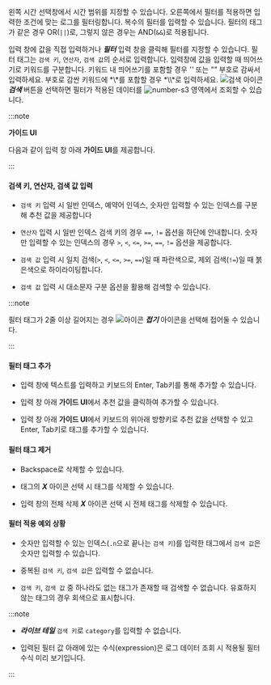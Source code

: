 <InDoc pages="log-search"><LinkImage img="number-01.png" className="ico" /> 왼쪽 <UI>시간 선택창</UI>에서 시간 범위를 지정할 수 있습니다. 오른쪽에서 </InDoc>필터를 적용하면 입력한 조건에 맞는 로그를 필터링합니다. 복수의 필터를 입력할 수 있습니다. 필터의 태그가 같은 경우 OR(<code>||</code>)로, 그렇지 않은 경우는 AND(<code>&&</code>)로 적용됩니다.

입력 창에 값을 직접 입력하거나 ***필터*** 입력 창을 클릭해 필터를 지정할 수 있습니다. 필터 태그는 `검색 키`, `연산자`, `검색 값`의 순서로 입력합니다. 입력창에 값을 입력할 때 띄어쓰기로 키워드를 구분합니다. 키워드 내 띄어쓰기를 포함할 경우 *''* 또는 *""* 부호로 감싸서 입력하세요. 부호로 감싼 키워드에 *\\*를 포함할 경우 *\\\\*로 입력하세요. ![검색 아이콘](/img/ic-search-on-press.svg) ***검색*** 버튼을 선택하면 필터가 적용된 데이터를 ![number-s3](/img/number-03.png) 영역에서 조회할 수 있습니다.

:::note 

**가이드 UI**

다음과 같이 입력 창 아래 **가이드 UI**를 제공합니다. 

<ImgLang img='log-filter-ui1.png' desc='로그 필터'/>

:::

#### 검색 키, 연산자, 검색 값 입력

* `검색 키` 입력 시 일반 인덱스, 예약어 인덱스, 숫자만 입력할 수 있는 인덱스를 구분해 추천 값을 제공합니다 

* `연산자` 입력 시 일반 인덱스 검색 키의 경우 `==`, `!=` 옵션을 하단에 안내합니다. 숫자만 입력할 수 있는 인덱스의 경우 `>`, `<`, `<=`, `>=`, `==`, `!=` 옵션을 제공합니다.

* `검색 값` 입력 시 일치 검색(`>`, `<`, `<=`, `>=`, `==`)일 때 <span class='normal'>파란색</span>으로, 제외 검색(`!=`)일 때 <span class='vslow'>붉은색</span>으로 하이라이팅합니다. 

* `검색 값` 입력 시 대소문자 구분 옵션을 활용해 검색할 수 있습니다.

:::note 

필터 태그가 2줄 이상 길어지는 경우 ![아이콘](/img/up-arrow.svg) ***접기*** 아이콘을 선택해 접어둘 수 있습니다.

:::

#### 필터 태그 추가 

* 입력 창에 텍스트를 입력하고 키보드의 Enter, Tab키를 통해 추가할 수 있습니다.

* 입력 창 아래 **가이드 UI**에서 추천 값을 클릭하여 추가할 수 있습니다.

* 입력 창 아래 **가이드 UI**에서 키보드의 위아래 방향키로 추천 값을 선택할 수 있고 Enter, Tab키로 태그를 추가할 수 있습니다.

#### 필터 태그 제거

* Backspace로 삭제할 수 있습니다.

* 태그의 ***X*** 아이콘 선택 시 태그를 삭제할 수 있습니다.

* 입력 창의 전체 삭제 ***X*** 아이콘 선택 시 전체 태그를 삭제할 수 있습니다.

#### 필터 적용 예외 상황 

* 숫자만 입력할 수 있는 인덱스(`.n`으로 끝나는 `검색 키`)를 입력한 태그에서 `검색 값`은 숫자만 입력할 수 있습니다.

* 중복된 `검색 키`, `검색 값`은 입력할 수 없습니다.

* `검색 키`, `검색 값` 중 하나라도 없는 태그가 존재할 때 검색할 수 없습니다. 유효하지 않는 태그의 경우 <span class='mstop'>회색</span>으로 표시합니다.

<InDoc pages="log-lt">

:::note

* ***라이브 테일*** `검색 키`로 `category`를 입력할 수 없습니다.

* 입력된 필터 값 아래에 있는 수식(expression)은 로그 데이터 조회 시 적용될 필터 수식 미리 보기입니다. 

:::

</InDoc>